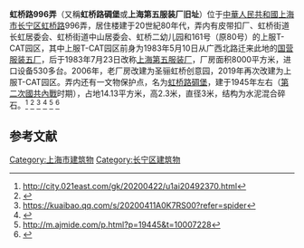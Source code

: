'''虹桥路996弄'''（又稱'''虹桥路碉堡'''或'''上海第五服装厂旧址'''）位于[[中華人民共和國|中華人民共和國]][[上海市|上海市]][[长宁区|长宁区]][[虹桥路|虹桥路]]996弄，居住楼建于20世紀80年代，弄内有皮带扣厂、虹桥街道长虹居委会、虹桥街道中山居委会、虹桥二幼儿园和161号（原80号）的上服T-CAT园区，其中上服T-CAT园区前身为1983年5月10日从广西北路迁来此地的[[国营服装五厂|国营服装五厂]]，后于1983年7月23日改称[[上海第五服装厂|上海第五服装厂]]，厂房面积8000平方米，进口设备530多台。2006年，老厂房改建为圣骊虹桥创意园，2019年再次改建为上服T-CAT园区。弄内还有一文物保护点，名为[[虹桥路碉堡|虹桥路碉堡]]，建于1945年左右（[[第二次國共內戰|第二次國共內戰]]时期），占地14.13平方米，高2.3米，直径3米，结构为水泥混合碎石。<ref>http://city.021east.com/gk/20200422/u1ai20492370.html</ref>
<ref>{{cite web|url=http://mp.163.com/article/FIJ66QUG0514C79Q.html|title=虹桥路的这条弄堂里，竟隐藏着又一个时尚打卡地！-虹桥路-时尚-上服-创意园_网易订阅|website=mp.163.com}}</ref>
<ref>https://kuaibao.qq.com/s/20200411A0K7RS00?refer=spider</ref>
<ref>{{Cite web |url=http://sh.sina.com.cn/taishang/taishang/jyxx/1800.shtml |title=存档副本 |access-date=2020-09-26 |archive-date=2006-11-08 |archive-url=https://web.archive.org/web/20061108030544/http://sh.sina.com.cn/taishang/taishang/jyxx/1800.shtml |dead-url=no }}</ref>
<ref>http://m.ajmide.com/p.html?p=19445&t=10007228</ref>
<ref>{{cite web|url=http://www.yidianzixun.com/article/0Q30Piar|title=【一点资讯】去处‖虹桥路的这条弄堂里，藏着个时尚打卡地 www.yidianzixun.com|website=www.yidianzixun.com}}</ref>

==参考文献==
{{reflist}}

[[Category:上海市建筑物|Category:上海市建筑物]]
[[Category:长宁区建筑物|Category:长宁区建筑物]]